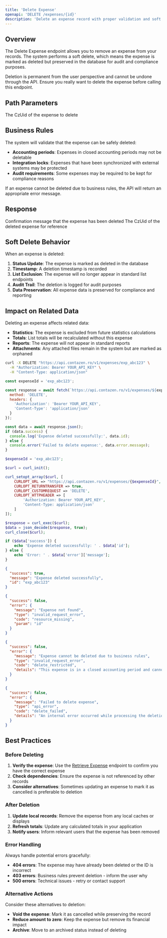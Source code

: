 ```yaml
---
title: 'Delete Expense'
openapi: 'DELETE /expenses/{id}'
description: 'Delete an expense record with proper validation and soft delete functionality'
---
```


## Overview

The Delete Expense endpoint allows you to remove an expense from your records. The system performs a soft delete, which means the expense is marked as deleted but preserved in the database for audit and compliance purposes.

<Warning>
Deletion is permanent from the user perspective and cannot be undone through the API. Ensure you really want to delete the expense before calling this endpoint.
</Warning>

## Path Parameters

<ParamField path="id" type="string" required>
  The CzUid of the expense to delete
</ParamField>

## Business Rules

The system will validate that the expense can be safely deleted:

- **Accounting periods**: Expenses in closed accounting periods may not be deletable
- **Integration locks**: Expenses that have been synchronized with external systems may be protected
- **Audit requirements**: Some expenses may be required to be kept for compliance reasons

If an expense cannot be deleted due to business rules, the API will return an appropriate error message.

## Response

<ResponseField name="message" type="string">
  Confirmation message that the expense has been deleted
</ResponseField>

<ResponseField name="id" type="string">
  The CzUid of the deleted expense for reference
</ResponseField>

## Soft Delete Behavior

When an expense is deleted:

1. **Status Update**: The expense is marked as deleted in the database
2. **Timestamp**: A deletion timestamp is recorded
3. **List Exclusion**: The expense will no longer appear in standard list endpoints
4. **Audit Trail**: The deletion is logged for audit purposes
5. **Data Preservation**: All expense data is preserved for compliance and reporting

## Impact on Related Data

Deleting an expense affects related data:

- **Statistics**: The expense is excluded from future statistics calculations
- **Totals**: List totals will be recalculated without this expense
- **Reports**: The expense will not appear in standard reports
- **Attachments**: Any attached files remain in the system but are marked as orphaned

<RequestExample>

```bash cURL
curl -X DELETE "https://api.contazen.ro/v1/expenses/exp_abc123" \
  -H "Authorization: Bearer YOUR_API_KEY" \
  -H "Content-Type: application/json"
```

```javascript JavaScript
const expenseId = 'exp_abc123';

const response = await fetch(`https://api.contazen.ro/v1/expenses/${expenseId}`, {
  method: 'DELETE',
  headers: {
    'Authorization': 'Bearer YOUR_API_KEY',
    'Content-Type': 'application/json'
  }
});

const data = await response.json();
if (data.success) {
  console.log('Expense deleted successfully:', data.id);
} else {
  console.error('Failed to delete expense:', data.error.message);
}
```

```php PHP
$expenseId = 'exp_abc123';

$curl = curl_init();

curl_setopt_array($curl, [
    CURLOPT_URL => "https://api.contazen.ro/v1/expenses/{$expenseId}",
    CURLOPT_RETURNTRANSFER => true,
    CURLOPT_CUSTOMREQUEST => 'DELETE',
    CURLOPT_HTTPHEADER => [
        'Authorization: Bearer YOUR_API_KEY',
        'Content-Type: application/json'
    ]
]);

$response = curl_exec($curl);
$data = json_decode($response, true);
curl_close($curl);

if ($data['success']) {
    echo 'Expense deleted successfully: ' . $data['id'];
} else {
    echo 'Error: ' . $data['error']['message'];
}
```

</RequestExample>

<ResponseExample>

```json 200 - Success
{
  "success": true,
  "message": "Expense deleted successfully",
  "id": "exp_abc123"
}
```

```json 404 - Not Found
{
  "success": false,
  "error": {
    "message": "Expense not found",
    "type": "invalid_request_error",
    "code": "resource_missing",
    "param": "id"
  }
}
```

```json 403 - Cannot Delete
{
  "success": false,
  "error": {
    "message": "Expense cannot be deleted due to business rules",
    "type": "invalid_request_error", 
    "code": "delete_restricted",
    "details": "This expense is in a closed accounting period and cannot be modified or deleted"
  }
}
```

```json 500 - Delete Failed
{
  "success": false,
  "error": {
    "message": "Failed to delete expense",
    "type": "api_error",
    "code": "delete_failed",
    "details": "An internal error occurred while processing the deletion"
  }
}
```

</ResponseExample>

## Best Practices

### Before Deleting
1. **Verify the expense**: Use the [Retrieve Expense](/api-reference/endpoints/expenses/retrieve) endpoint to confirm you have the correct expense
2. **Check dependencies**: Ensure the expense is not referenced by other records
3. **Consider alternatives**: Sometimes updating an expense to mark it as cancelled is preferable to deletion

### After Deletion
1. **Update local records**: Remove the expense from any local caches or displays
2. **Refresh totals**: Update any calculated totals in your application
3. **Notify users**: Inform relevant users that the expense has been removed

### Error Handling
Always handle potential errors gracefully:
- **404 errors**: The expense may have already been deleted or the ID is incorrect
- **403 errors**: Business rules prevent deletion - inform the user why
- **500 errors**: Technical issues - retry or contact support

### Alternative Actions
Consider these alternatives to deletion:
- **Void the expense**: Mark it as cancelled while preserving the record
- **Reduce amount to zero**: Keep the expense but remove its financial impact
- **Archive**: Move to an archived status instead of deleting